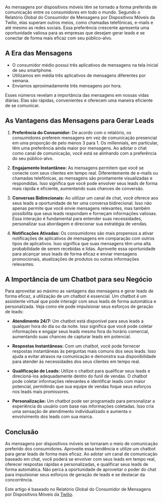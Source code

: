 <div className="text-gray-100 prose">

As mensagens por dispositivos móveis têm se tornado a forma preferida de comunicação entre os consumidores em todo o mundo. Segundo o Relatório Global do Consumidor de Mensagens por Dispositivos Móveis da Twilio, elas superam outros meios, como chamadas telefônicas, e-mails e até mesmo as redes sociais. Essa preferência crescente apresenta uma oportunidade valiosa para as empresas que desejam gerar leads e se conectar de forma mais eficaz com seu público-alvo.

## <span className="text-gray-100">A Era das Mensagens</span>

- O consumidor médio possui três aplicativos de mensagens na tela inicial de seu smartphone.
- Utilizamos em média três aplicativos de mensagens diferentes por semana.
- Enviamos aproximadamente três mensagens por hora.

Esses números revelam a importância das mensagens em nossas vidas diárias. Elas são rápidas, convenientes e oferecem uma maneira eficiente de se comunicar.

## <span className="text-gray-100">As Vantagens das Mensagens para Gerar Leads</span>

1. <strong className="text-gray-100">Preferência do Consumidor:</strong> De acordo com o relatório, os consumidores preferem mensagens em vez de comunicação presencial em uma proporção de pelo menos 3 para 1. Os millennials, em particular, têm uma preferência ainda maior por mensagens. Ao adotar o chat como canal de comunicação, você está se alinhando com a preferência do seu público-alvo.

2. <strong className="text-gray-100">Engajamento Instantâneo:</strong> As mensagens permitem que você se conecte com seus clientes em tempo real. Diferentemente de e-mails ou chamadas telefônicas, as mensagens são prontamente visualizadas e respondidas. Isso significa que você pode envolver seus leads de forma mais rápida e eficiente, aumentando suas chances de conversão.

3. <strong className="text-gray-100">Conversas Bidirecionais:</strong> Ao utilizar um canal de chat, você oferece aos seus leads a oportunidade de ter uma conversa bidirecional. Isso não apenas permite que você envie mensagens relevantes, mas também possibilita que seus leads respondam e forneçam informações valiosas. Essa interação é fundamental para entender suas necessidades, personalizar sua abordagem e direcionar sua estratégia de vendas.

4. <strong className="text-gray-100">Notificações Ativadas:</strong> Os consumidores são mais propensos a ativar notificações de aplicativos de mensagens em comparação com outros tipos de aplicativos. Isso significa que suas mensagens têm uma alta probabilidade de serem recebidas e lidas. Aproveite essa oportunidade para alcançar seus leads de forma eficaz e enviar mensagens promocionais, atualizações de produtos ou outras informações relevantes.

## A Importância de um Chatbot para seu Negócio

Para aproveitar ao máximo as vantagens das mensagens e gerar leads de forma eficaz, a utilização de um chatbot é essencial. Um chatbot é um assistente virtual que pode interagir com seus leads de forma automática e personalizada. Veja como ele pode impulsionar seus esforços de geração de leads:

- **Atendimento 24/7:** Um chatbot está disponível para seus leads a qualquer hora do dia ou da noite. Isso significa que você pode coletar informações e engajar seus leads mesmo fora do horário comercial, aumentando suas chances de capturar leads em potencial.

- **Respostas Instantâneas:** Com um chatbot, você pode fornecer respostas instantâneas às perguntas mais comuns dos seus leads. Isso ajuda a evitar atrasos na comunicação e demonstra sua disponibilidade para atender às necessidades dos seus clientes em tempo real.

- **Qualificação de Leads:** Utilize o chatbot para qualificar seus leads e direcioná-los adequadamente dentro do funil de vendas. O chatbot pode coletar informações relevantes e identificar leads com maior potencial, permitindo que sua equipe de vendas foque seus esforços nos leads mais promissores.

- **Personalização:** Um chatbot pode ser programado para personalizar a experiência do usuário com base nas informações coletadas. Isso cria uma sensação de atendimento individualizado e aumenta o envolvimento dos leads com sua marca.

## Conclusão

As mensagens por dispositivos móveis se tornaram o meio de comunicação preferido dos consumidores. Aproveite essa tendência e utilize um chatbot para gerar leads de forma mais eficaz. Ao adotar um canal de comunicação baseado em chat, você poderá se envolver com seus leads em tempo real, oferecer respostas rápidas e personalizadas, e qualificar seus leads de forma automática. Não perca a oportunidade de aproveitar o poder do chat para impulsionar seus esforços de geração de leads e se destacar da concorrência.

Este artigo é baseado no Relatório Global do Consumidor de Mensagens por Dispositivos Móveis da [Twilio](https://www.twilio.com/en-us/press/releases/twilio-study-finds-that-9-out-of-10-consumers-globally-want-to-message-with-brands).
</div>